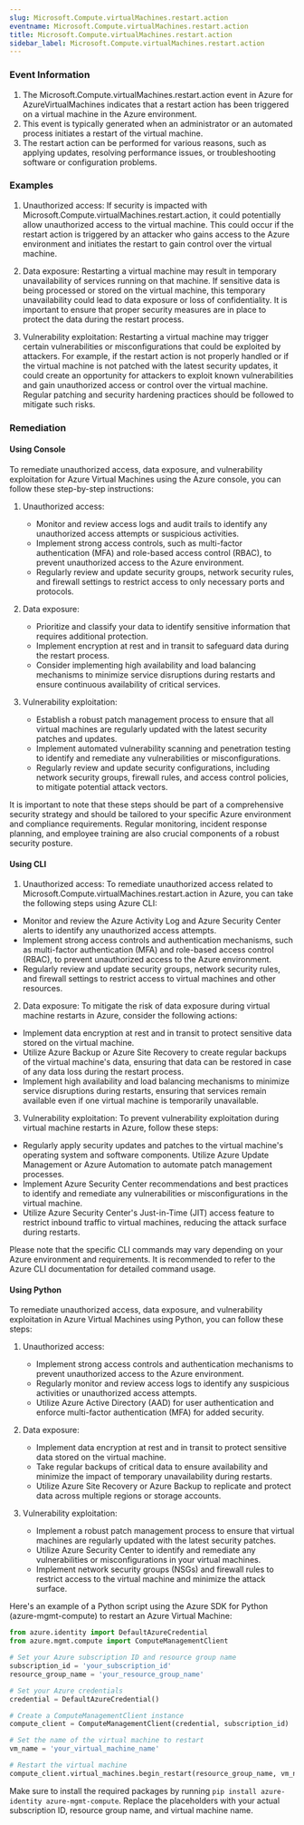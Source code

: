 ```yaml
--- 
slug: Microsoft.Compute.virtualMachines.restart.action
eventname: Microsoft.Compute.virtualMachines.restart.action
title: Microsoft.Compute.virtualMachines.restart.action
sidebar_label: Microsoft.Compute.virtualMachines.restart.action
---
```

                       
### Event Information

1. The Microsoft.Compute.virtualMachines.restart.action event in Azure for AzureVirtualMachines indicates that a restart action has been triggered on a virtual machine in the Azure environment.
2. This event is typically generated when an administrator or an automated process initiates a restart of the virtual machine.
3. The restart action can be performed for various reasons, such as applying updates, resolving performance issues, or troubleshooting software or configuration problems.


### Examples

1. Unauthorized access: If security is impacted with Microsoft.Compute.virtualMachines.restart.action, it could potentially allow unauthorized access to the virtual machine. This could occur if the restart action is triggered by an attacker who gains access to the Azure environment and initiates the restart to gain control over the virtual machine.

2. Data exposure: Restarting a virtual machine may result in temporary unavailability of services running on that machine. If sensitive data is being processed or stored on the virtual machine, this temporary unavailability could lead to data exposure or loss of confidentiality. It is important to ensure that proper security measures are in place to protect the data during the restart process.

3. Vulnerability exploitation: Restarting a virtual machine may trigger certain vulnerabilities or misconfigurations that could be exploited by attackers. For example, if the restart action is not properly handled or if the virtual machine is not patched with the latest security updates, it could create an opportunity for attackers to exploit known vulnerabilities and gain unauthorized access or control over the virtual machine. Regular patching and security hardening practices should be followed to mitigate such risks.

### Remediation

#### Using Console

To remediate unauthorized access, data exposure, and vulnerability exploitation for Azure Virtual Machines using the Azure console, you can follow these step-by-step instructions:

1. Unauthorized access:
   - Monitor and review access logs and audit trails to identify any unauthorized access attempts or suspicious activities.
   - Implement strong access controls, such as multi-factor authentication (MFA) and role-based access control (RBAC), to prevent unauthorized access to the Azure environment.
   - Regularly review and update security groups, network security rules, and firewall settings to restrict access to only necessary ports and protocols.

2. Data exposure:
   - Prioritize and classify your data to identify sensitive information that requires additional protection.
   - Implement encryption at rest and in transit to safeguard data during the restart process.
   - Consider implementing high availability and load balancing mechanisms to minimize service disruptions during restarts and ensure continuous availability of critical services.

3. Vulnerability exploitation:
   - Establish a robust patch management process to ensure that all virtual machines are regularly updated with the latest security patches and updates.
   - Implement automated vulnerability scanning and penetration testing to identify and remediate any vulnerabilities or misconfigurations.
   - Regularly review and update security configurations, including network security groups, firewall rules, and access control policies, to mitigate potential attack vectors.

It is important to note that these steps should be part of a comprehensive security strategy and should be tailored to your specific Azure environment and compliance requirements. Regular monitoring, incident response planning, and employee training are also crucial components of a robust security posture.

#### Using CLI

1. Unauthorized access: To remediate unauthorized access related to Microsoft.Compute.virtualMachines.restart.action in Azure, you can take the following steps using Azure CLI:

- Monitor and review the Azure Activity Log and Azure Security Center alerts to identify any unauthorized access attempts.
- Implement strong access controls and authentication mechanisms, such as multi-factor authentication (MFA) and role-based access control (RBAC), to prevent unauthorized access to the Azure environment.
- Regularly review and update security groups, network security rules, and firewall settings to restrict access to virtual machines and other resources.

2. Data exposure: To mitigate the risk of data exposure during virtual machine restarts in Azure, consider the following actions:

- Implement data encryption at rest and in transit to protect sensitive data stored on the virtual machine.
- Utilize Azure Backup or Azure Site Recovery to create regular backups of the virtual machine's data, ensuring that data can be restored in case of any data loss during the restart process.
- Implement high availability and load balancing mechanisms to minimize service disruptions during restarts, ensuring that services remain available even if one virtual machine is temporarily unavailable.

3. Vulnerability exploitation: To prevent vulnerability exploitation during virtual machine restarts in Azure, follow these steps:

- Regularly apply security updates and patches to the virtual machine's operating system and software components. Utilize Azure Update Management or Azure Automation to automate patch management processes.
- Implement Azure Security Center recommendations and best practices to identify and remediate any vulnerabilities or misconfigurations in the virtual machine.
- Utilize Azure Security Center's Just-in-Time (JIT) access feature to restrict inbound traffic to virtual machines, reducing the attack surface during restarts.

Please note that the specific CLI commands may vary depending on your Azure environment and requirements. It is recommended to refer to the Azure CLI documentation for detailed command usage.

#### Using Python

To remediate unauthorized access, data exposure, and vulnerability exploitation in Azure Virtual Machines using Python, you can follow these steps:

1. Unauthorized access:
   - Implement strong access controls and authentication mechanisms to prevent unauthorized access to the Azure environment.
   - Regularly monitor and review access logs to identify any suspicious activities or unauthorized access attempts.
   - Utilize Azure Active Directory (AAD) for user authentication and enforce multi-factor authentication (MFA) for added security.

2. Data exposure:
   - Implement data encryption at rest and in transit to protect sensitive data stored on the virtual machine.
   - Take regular backups of critical data to ensure availability and minimize the impact of temporary unavailability during restarts.
   - Utilize Azure Site Recovery or Azure Backup to replicate and protect data across multiple regions or storage accounts.

3. Vulnerability exploitation:
   - Implement a robust patch management process to ensure that virtual machines are regularly updated with the latest security patches.
   - Utilize Azure Security Center to identify and remediate any vulnerabilities or misconfigurations in your virtual machines.
   - Implement network security groups (NSGs) and firewall rules to restrict access to the virtual machine and minimize the attack surface.

Here's an example of a Python script using the Azure SDK for Python (azure-mgmt-compute) to restart an Azure Virtual Machine:

```python
from azure.identity import DefaultAzureCredential
from azure.mgmt.compute import ComputeManagementClient

# Set your Azure subscription ID and resource group name
subscription_id = 'your_subscription_id'
resource_group_name = 'your_resource_group_name'

# Set your Azure credentials
credential = DefaultAzureCredential()

# Create a ComputeManagementClient instance
compute_client = ComputeManagementClient(credential, subscription_id)

# Set the name of the virtual machine to restart
vm_name = 'your_virtual_machine_name'

# Restart the virtual machine
compute_client.virtual_machines.begin_restart(resource_group_name, vm_name)
```

Make sure to install the required packages by running `pip install azure-identity azure-mgmt-compute`. Replace the placeholders with your actual subscription ID, resource group name, and virtual machine name.


 